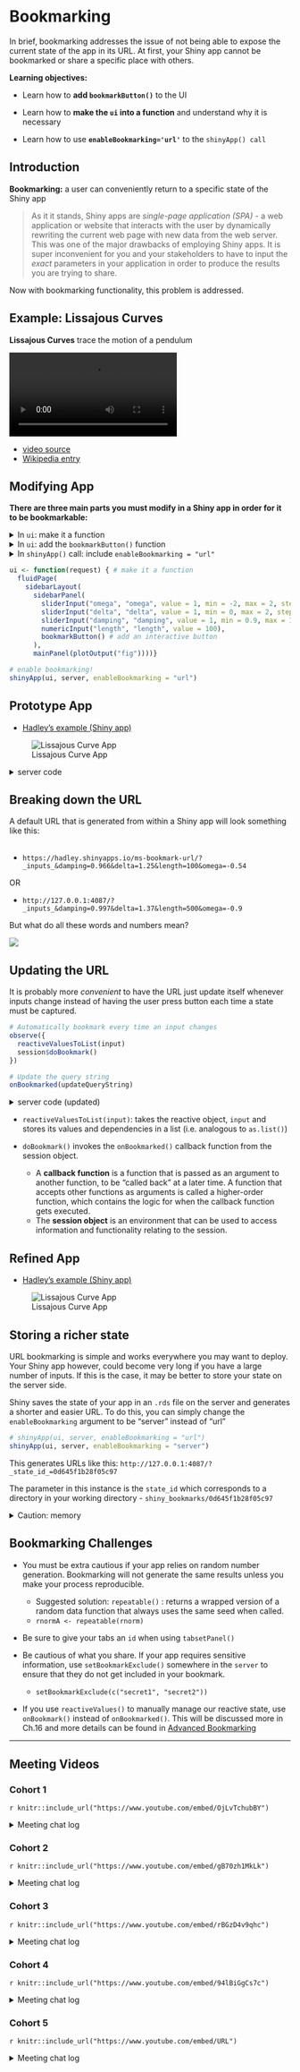 # Bookmarking


In brief, bookmarking addresses the issue of not being able to expose the current state of the app in its URL. At first, your Shiny app cannot be bookmarked or share a specific place with others.

**Learning objectives:**

+ Learn how to **add `bookmarkButton()`** to the UI

+ Learn how to **make the `ui` into a function** and understand why it is necessary

+ Learn how to use **`enableBookmarking='url'`** to the `shinyApp() call`

<!--

At the end of this chapter, you will be able to enable bookmarking for your app.

------------------------------------------------------

Introduction

1 - Modifying app to be bookmarkable 

2 - Breaking down generated URLs

3 - Updating the URL/Storing a richer state

4 - Bookmarking challenges

----------------------------------------------------------

-->

## Introduction 

**Bookmarking:** a user can conveniently return to a specific state of the Shiny app

> As it it stands, Shiny apps are *single-page application (SPA)* - a web application or website that interacts with the user by dynamically rewriting the current web page with new data from the web server. This was one of the major drawbacks of employing Shiny apps. It is super inconvenient for you and your stakeholders to have to input the *exact* parameters in your application in order to produce the results you are trying to share. 

Now with bookmarking functionality, this problem is addressed.

<!--

The rest of this chapter is going to illustrate concepts using the Shiny application proposed in Exercise #1, which displays the results of `ambient::noise-simplex()`.

--------------------------------------------------------------

-->

## Example: Lissajous Curves

**Lissajous Curves** trace the motion of a pendulum

![](images/11-bookmarking/Lissajous.mov)

* [video source](https://www.reddit.com/r/woahdude/comments/anh3os/lissajous_curve_table/)
* [Wikipedia entry](https://en.wikipedia.org/wiki/Lissajous_curve)


## Modifying App 

**There are three main parts you must modify in a Shiny app in order for it to be bookmarkable:**

<details>
<summary>In `ui`: make it a function  </summary>
Why? Because Shiny needs to be able to modify the input controls specified by the URL. Like arguments are passed within a normal R function as parameters to produce different outputs, the `ui` now needs to take in an argument (the URL) in order to return the app into a particular state. The URL holds information on the input parameters that needs to be changed, hence why the `ui` now needs to be a function.
</details>

<details>
<summary>In `ui`: add the `bookmarkButton()` function  </summary>
This function adds a button to the `ui` that captures the current values of all the input controls and generates a URL from it. More on this later.
</details>

<details>
<summary>In `shinyApp()` call: include `enableBookmarking = "url"` </summary>
This function ultimately puts the app together - the `ui` and the `server`. Adding this argument tells Shiny enable bookmarking and that the bookmark will be *URL-encoded* vs *saved-on-server*. More on this later  
</details>

```r
ui <- function(request) { # make it a function
  fluidPage(
    sidebarLayout(
      sidebarPanel(
        sliderInput("omega", "omega", value = 1, min = -2, max = 2, step = 0.01),
        sliderInput("delta", "delta", value = 1, min = 0, max = 2, step = 0.01),
        sliderInput("damping", "damping", value = 1, min = 0.9, max = 1, step = 0.001),
        numericInput("length", "length", value = 100),
        bookmarkButton() # add an interactive button
      ),
      mainPanel(plotOutput("fig"))))}

# enable bookmarking!
shinyApp(ui, server, enableBookmarking = "url")
```

## Prototype App

* [Hadley's example (Shiny app)](https://hadley.shinyapps.io/ms-bookmark-url/)

![Lissajous Curve App](images/11-bookmarking/pendulum.png)

<details>
<summary>server code</summary>
```r
server <- function(input, output, session) {
  
  # math
  t <- reactive(seq(0, input$length, length.out = input$length * 100))
  x <- reactive(sin(input$omega * t() + input$delta) * input$damping ^ t())
  y <- reactive(sin(t()) * input$damping ^ t())
  
  # visual
  output$fig <- renderPlot({
    plot(x(), y(), axes = FALSE, xlab = "", ylab = "", type = "l", lwd = 2)
  }, res = 96)
}
```
</details>


## Breaking down the URL

A default URL that is generated from within a Shiny app will look something like this:  
</br>

* `https://hadley.shinyapps.io/ms-bookmark-url/?_inputs_&damping=0.966&delta=1.25&length=100&omega=-0.54`

OR

* `http://127.0.0.1:4087/?_inputs_&damping=0.997&delta=1.37&length=500&omega=-0.9`

But what do all these words and numbers mean?

![](images/11-bookmarking/url.png)


## Updating the URL

It is probably more *convenient* to have the URL just update itself whenever inputs change instead of having the user press button each time a state must be captured. 

<!--

This can be accomplished by wrapping information like `input` values and `session` information around an observer as such:

-->

```r
# Automatically bookmark every time an input changes
observe({
  reactiveValuesToList(input)
  session$doBookmark()
})

# Update the query string
onBookmarked(updateQueryString)
```

<details>
<summary>server code (updated)</summary>
```r
server <- function(input, output, session) {
  t <- reactive(seq(0, input$length, length = input$length * 100))
  x <- reactive(sin(input$omega * t() + input$delta) * input$damping ^ t())
  y <- reactive(sin(t()) * input$damping ^ t())

  output$fig <- renderPlot({
    plot(x(), y(), axes = FALSE, xlab = "", ylab = "", type = "l", lwd = 2)
  }, res = 96)
  
  # Automatically bookmark every time an input changes
  observe({
    reactiveValuesToList(input)
    session$doBookmark()
  })
  
  # Update the query string
  onBookmarked(updateQueryString)
}
```
</details>

* `reactiveValuesToList(input)`: takes the reactive object, `input` and stores its values and dependencies in a list (i.e. analogous to `as.list()`)
* `doBookmark()` invokes the `onBookmarked()` callback function from the session object.

    - A **callback function** is a function that is passed as an argument to another function, to be “called back” at a later time. A function that accepts other functions as arguments is called a higher-order function, which contains the logic for when the callback function gets executed.
    - The **session object** is an environment that can be used to access information and functionality relating to the session.

## Refined App

* [Hadley's example (Shiny app)](https://hadley.shinyapps.io/ms-bookmark-auto/)

![Lissajous Curve App](images/11-bookmarking/pendulum.png)


## Storing a richer state

URL bookmarking is simple and works everywhere you may want to deploy. Your Shiny app however, could become very long if you have a large number of inputs. If this is the case, it may be better to store your state on the server side.

Shiny saves the state of your app in an `.rds` file on the server and generates a shorter and easier URL. To do this, you can simply change the `enableBookmarking` argument to be "server" instead of "url"

```r
# shinyApp(ui, server, enableBookmarking = "url")
shinyApp(ui, server, enableBookmarking = "server")
```

This generates URLs like this: `http://127.0.0.1:4087/?_state_id_=0d645f1b28f05c97` 

The parameter in this instance is the `state_id` which corresponds to a directory in your working directory - `shiny_bookmarks/0d645f1b28f05c97`

<details>
<summary>Caution: memory</summary>
⚠️ Be sure to have a mechanism to routinely delete these directories. If your app requires bookmarking in a complex state and you do not delete these files, your app is going to take up more disk space and may start to lag. However, when you *do* delete these files, their corresponding URLs will also stop working. Just be sure to either send updated links to stakeholders or be mindful of the state of your app.
</details>


## Bookmarking Challenges

- You must be extra cautious if your app relies on random number generation. Bookmarking will not generate the same results unless you make your process reproducible.  
  - Suggested solution: `repeatable()` : returns a wrapped version of a random data function that always uses the same seed when called.  
  - `rnormA <- repeatable(rnorm)`
  
- Be sure to give your tabs an `id` when using `tabsetPanel()`

- Be cautious of what you share. If your app requires sensitive information, use `setBookmarkExclude()` somewhere in the `server` to ensure that they do not get included in your bookmark.  
  - `setBookmarkExclude(c("secret1", "secret2"))`
  
- If you use `reactiveValues()` to manually manage our reactive state, use `onBookmark()` instead of `onBookmarked()`. This will be discussed more in Ch.16 and more details can be found in [Advanced Bookmarking](https://shiny.rstudio.com/articles/advanced-bookmarking.html)


----------------------------------------------------------------------


## Meeting Videos

### Cohort 1

`r knitr::include_url("https://www.youtube.com/embed/OjLvTchubBY")`

<details>
  <summary> Meeting chat log </summary>
  
```
00:05:44	Russ Hyde:	Hi everyone
00:05:52	Federica Gazzelloni:	hello!
00:05:55	Russ Hyde:	Welcome to another week of Mastering Shiny
00:06:19	Anne:	Hello ;)
00:06:46	Russ Hyde:	Is anyone interested in taking over looking after Maya Gans' Mastering Shiny solutions manual?
00:06:56	Russ Hyde:	https://dslcio.slack.com/archives/C012R356GLC/p1619539252081100
00:14:14	Robert Overman:	SAS still is great when you need to plug and chug through a ton of data
00:22:54	Federica Gazzelloni:	we cannot hear
00:23:03	Federica Gazzelloni:	it is metallic
00:23:07	Federica Gazzelloni:	to me still
00:28:35	Anne:	could it be, that it has sth to do with the bookmark button?
00:31:44	Robert Overman:	I could see this being really useful when you are testing an app, bc then you don't have to check all of your options every time you run it to check for errors
00:47:45	Federica Gazzelloni:	Q -  have some questions!!!
01:03:56	Federica Gazzelloni:	thanks
```
</details>

### Cohort 2

`r knitr::include_url("https://www.youtube.com/embed/gB70zh1MkLk")`

<details>
  <summary> Meeting chat log </summary>
  
```
00:23:33	Conor Tompkins:	From the docs: “reduce() is an operation that combines the elements of a vector into a single value. The combination is driven by .f, a binary function that takes two values and returns a single value”
01:09:29	Conor Tompkins:	https://www.rplumber.io/
01:09:37	Conor Tompkins:	curl --data "a=4&b=3" "http://localhost:8000/sum"
01:13:18	Conor Tompkins:	https://cran.r-project.org/web/packages/curl/index.html
01:17:06	Conor Tompkins:	https://xkcd.com/327/
```
</details>

### Cohort 3

`r knitr::include_url("https://www.youtube.com/embed/rBGzD4v9qhc")`

<details>
  <summary>Meeting chat log</summary>
```
00:17:16	Brendan Lam:	https://shiny.rstudio.com/articles/advanced-bookmarking.html
00:24:09	Ryan Metcalf:	https://www.man7.org/linux/man-pages/man8/cron.8.html
00:25:07	Ryan Metcalf:	Keep in mind, this is only one solution for managing a web server using some type of “timing" service. The link is specific to a Linux server. There are alternatives from other hosting applications.
00:29:51	Brendan Lam:	https://mastering-shiny-solutions.org/bookmarking.html
```
</details>


### Cohort 4

`r knitr::include_url("https://www.youtube.com/embed/94lBiGgCs7c")`

<details>
  <summary>Meeting chat log</summary>
```
01:00:08	Matthew Efoli: https://ambient.data-imaginist.com/reference/noise_simplex.html
```
</details>


### Cohort 5

`r knitr::include_url("https://www.youtube.com/embed/URL")`

<details>
  <summary>Meeting chat log</summary>
```
LOG
```
</details>
